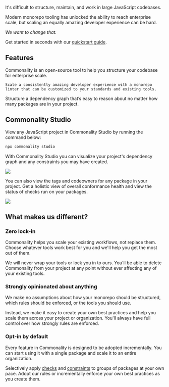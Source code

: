 It's difficult to structure, maintain, and work in large JavaScript codebases.

Modern monorepo tooling has unlocked the ability to reach enterprise scale, but scaling an equally amazing developer experience can be hard.

*We want to change that.*

Get started in seconds with our [quickstart guide](/quickstart).

## Features

Commonality is an open-source tool to help you structure your codebase for enterprise scale.

<CardGroup cols={1}>
  <Card title="The most flexible monorepo linter" href="/checks/introduction" icon="box-check">

    Scale a consistently amazing developer experience with a monorepo linter that can be customized to your standards and existing tools.
  </Card>
  <Card title="The easiest way to organize your dependency graph" icon="diagram-project" href="/constraints/introduction">
    Structure a dependency graph that’s easy to reason about no matter how many packages are in your project.
  </Card>
</CardGroup>

## Commonality Studio
View any JavaScript project in Commonality Studio by running the command below:
```bash
npx commonality studio
```

With Commonality Studio you can visualize your project's dependency graph and any constraints you may have created.
<Frame>
 <img src="/images/studio-dark.png"/>
</Frame>

You can also view the tags and codeowners for any package in your project. Get a holistic view of overall conformance health and view the status of checks run on your packages.

<Frame>
 <img src="/images/studio-checks.png"/>
</Frame>

## What makes us different?

### Zero lock-in

Commonality helps you scale your existing workflows, not replace them. Choose whatever tools work best for you and we'll help you get the most out of them.

We will never wrap your tools or lock you in to ours. You'll be able to delete Commonality from your project at any point without ever affecting any of your existing tools.

### Strongly opinionated about anything

We make no assumptions about how your monorepo should be structured, which rules should be enforced, or the tools you should use.

Instead, we make it easy to create your own best practices and help you scale them across your project or organization.
You'll always have full control over how strongly rules are enforced.

### Opt-in by default

Every feature in Commonality is designed to be adopted incrementally. You can start using it with a single package and scale it to an entire organization.

Selectively apply [checks](/checks) and [constraints](/constraints) to groups of packages at your own pace. Adopt our rules or incrementally enforce your own best practices as you create them.
